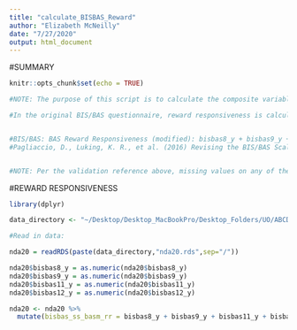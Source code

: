 ```yaml
---
title: "calculate_BISBAS_Reward"
author: "Elizabeth McNeilly"
date: "7/27/2020"
output: html_document
---
```


#SUMMARY
```r
knitr::opts_chunk$set(echo = TRUE)

#NOTE: The purpose of this script is to calculate the composite variable - Reward Responsiveness - from the BIS/BAS questionnaire (Carver, C. S., & White, T. L., 1994.

#In the original BIS/BAS questionnaire, reward responsiveness is calculated by a sum of items 4, 7, 14, 18, 23. The ABCD delivered version has these items as 8,9,10,11,12. (I have cross-checked them with the original BIS/BAS to confirm.) In DEAP, the composite RR variable states that it has been "modified" and has the RR items as only 8, 9, 11, 12 (not 10 = I get thrilled when good things happen to me.). It is possible that they left this out because the original wording of the statement is "When good things happen to me, it affects me strongly."


#BIS/BAS: BAS Reward Responsiveness (modified): bisbas8_y + bisbas9_y + bisbas11_y + bisbas12_y; Validation: All items must be answered
#Pagliaccio, D., Luking, K. R., et al. (2016) Revising the BIS/BAS Scale to study development: Measurement invariance and normative effects of age and sex from childhood through adulthood. Psychol Assess 28(4): 429-442.


#NOTE: Per the validation reference above, missing values on any of the RR subscale items will render the subscale NA.
```


#REWARD RESPONSIVENESS
```r

library(dplyr)

data_directory <- "~/Desktop/Desktop_MacBookPro/Desktop_Folders/UO/ABCD_Workshop/Data_Analysis_3.0/Output"

#Read in data:

nda20 = readRDS(paste(data_directory,"nda20.rds",sep="/"))

nda20$bisbas8_y = as.numeric(nda20$bisbas8_y)
nda20$bisbas9_y = as.numeric(nda20$bisbas9_y)
nda20$bisbas11_y = as.numeric(nda20$bisbas11_y)
nda20$bisbas12_y = as.numeric(nda20$bisbas12_y)

nda20 <- nda20 %>%
  mutate(bisbas_ss_basm_rr = bisbas8_y + bisbas9_y + bisbas11_y + bisbas12_y)

```